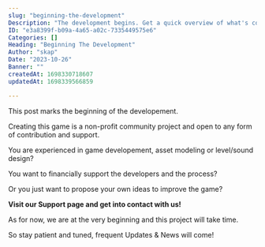 ```yaml
---
slug: "beginning-the-development"
Description: "The development begins. Get a quick overview of what's coming!"
ID: "e3a8399f-b09a-4a65-a02c-7335449575e6"
Categories: []
Heading: "Beginning The Development"
Author: "skap"
Date: "2023-10-26"
Banner: ""
createdAt: 1698330718607
updatedAt: 1698339566859

---
```

This post marks the beginning of the developement.



Creating this game is a non-profit community project and open to any form of contribution and support. 



You are experienced in game developement, asset modeling or level/sound design?
 
You want to financially support the developers and the process?

Or you just want to propose your own ideas to improve the game?


**Visit our Support page and get into contact with us!**


As for now, we are at the very beginning and this project will take time.


So stay patient and tuned, frequent Updates & News will come!